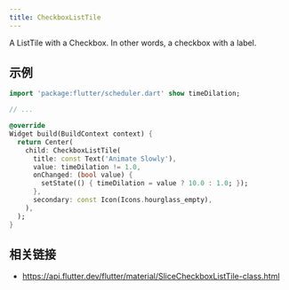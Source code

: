 ```yaml
---
title: CheckboxListTile
---
```


A ListTile with a Checkbox. In other words, a checkbox with a label.



## 示例

```dart liveslice=CheckboxListTile
import 'package:flutter/scheduler.dart' show timeDilation;

// ...

@override
Widget build(BuildContext context) {
  return Center(
    child: CheckboxListTile(
      title: const Text('Animate Slowly'),
      value: timeDilation != 1.0,
      onChanged: (bool value) {
        setState(() { timeDilation = value ? 10.0 : 1.0; });
      },
      secondary: const Icon(Icons.hourglass_empty),
    ),
  );
}
```

## 相关链接

- https://api.flutter.dev/flutter/material/SliceCheckboxListTile-class.html
